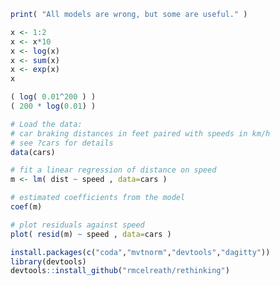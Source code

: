 
```r
print( "All models are wrong, but some are useful." )

```
```r
x <- 1:2
x <- x*10
x <- log(x)
x <- sum(x)
x <- exp(x)
x

```
```r
( log( 0.01^200 ) )
( 200 * log(0.01) )

```
```r
# Load the data:
# car braking distances in feet paired with speeds in km/h
# see ?cars for details
data(cars)

# fit a linear regression of distance on speed
m <- lm( dist ~ speed , data=cars )

# estimated coefficients from the model
coef(m)

# plot residuals against speed
plot( resid(m) ~ speed , data=cars )

```
```r
install.packages(c("coda","mvtnorm","devtools","dagitty"))
library(devtools)
devtools::install_github("rmcelreath/rethinking")
```

